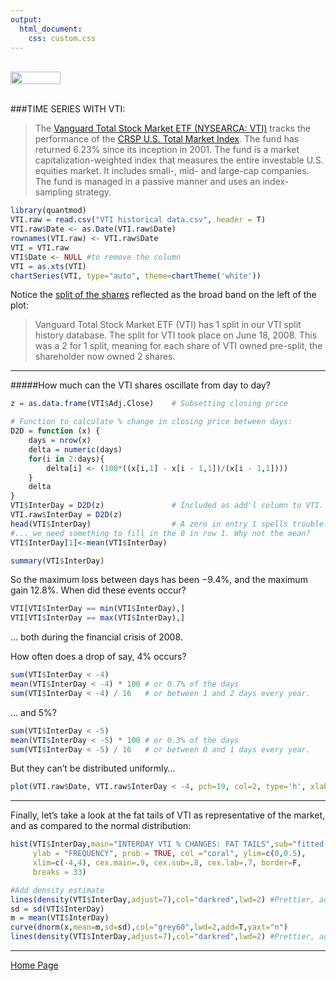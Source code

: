 ```yaml
---
output: 
  html_document:
    css: custom.css
---
```


<br>
<a href="http://rinterested.github.io/statistics/index.html">
<img HEIGHT="20" WIDTH="80" src="https://cloud.githubusercontent.com/assets/9312897/10556783/a27a26fa-745c-11e5-9b1a-2d5bd737387a.PNG"></a>
<br><br>

###TIME SERIES WITH VTI:
<br>

>The [Vanguard Total Stock Market ETF (NYSEARCA: VTI)](http://www.investopedia.com/articles/investing/122315/vti-vanguard-total-stock-market-etf.asp) tracks the performance of the [CRSP U.S. Total Market Index](http://www.crsp.com/products/investment-products/crsp-us-total-market-index). The fund has returned 6.23% since its inception in 2001. The fund is a market capitalization-weighted index that measures the entire investable U.S. equities market. It includes small-, mid- and large-cap companies. The fund is managed in a passive manner and uses an index-sampling strategy.


```r
library(quantmod)
VTI.raw = read.csv("VTI historical data.csv", header = T)
VTI.raw$Date <- as.Date(VTI.raw$Date)
rownames(VTI.raw) <- VTI.raw$Date
VTI = VTI.raw
VTI$Date <- NULL #to remove the column
VTI = as.xts(VTI)
chartSeries(VTI, type="auto", theme=chartTheme('white'))
```

Notice the [split of the shares](https://www.splithistory.com/vti/) reflected as the broad band on the left of the plot:

>Vanguard Total Stock Market ETF (VTI) has 1 split in our VTI split history database. The split for VTI took place on June 18, 2008. This was a 2 for 1 split, meaning for each share of VTI owned pre-split, the shareholder now owned 2 shares.

---

#####How much can the VTI shares oscillate from day to day?

```r
z = as.data.frame(VTI$Adj.Close)    # Subsetting closing price

# Function to calculate % change in closing price between days:
D2D = function (x) {              
    days = nrow(x)
    delta = numeric(days)
    for(i in 2:days){
        delta[i] <- (100*((x[i,1] - x[i - 1,1])/(x[i - 1,1])))
    }
    delta
}
VTI$InterDay = D2D(z)               # Included as add'l column to VTI.
VTI.raw$InterDay = D2D(z)
head(VTI$InterDay)                  # A zero in entry 1 spells trouble...
#... we need something to fill in the 0 in row 1. Why not the mean?
VTI$InterDay[1]<-mean(VTI$InterDay) 

summary(VTI$InterDay)
```

So the maximum loss between days has been $-9.4\%$, and the maximum gain $12.8\%$. When did these events occur?

```r
VTI[VTI$InterDay == min(VTI$InterDay),]
VTI[VTI$InterDay == max(VTI$InterDay),]
```

... both during the financial crisis of 2008.

How often does a drop of say, $4\%$ occurs?

```r
sum(VTI$InterDay < -4)
mean(VTI$InterDay < -4) * 100 # or 0.7% of the days
sum(VTI$InterDay < -4) / 16   # or between 1 and 2 days every year.
```

... and $5\%$?

```r
sum(VTI$InterDay < -5)
mean(VTI$InterDay < -5) * 100 # or 0.3% of the days
sum(VTI$InterDay < -5) / 16   # or between 0 and 1 days every year.
```

But they can't be distributed uniformly...

```r
plot(VTI.raw$Date, VTI.raw$InterDay < -4, pch=19, col=2, type='h', xlab="Year", ylab="Days with > 4% change", cex.axis=.5, cex.main=.8, cex.lab =.5,las=2, main  = "Clustering of big drop days")
```

---

Finally, let's take a look at the fat tails of VTI as representative of the market, and as compared to the normal distribution:

```r
hist(VTI$InterDay,main="INTERDAY VTI % CHANGES: FAT TAILS",sub="fitted normal (in purple); pdf estimate (in blue)",xlab = "PERCENTAGE CHANGE FROM DAY TO DAY",
     ylab = "FREQUENCY", prob = TRUE, col ="coral", ylim=c(0,0.5),
     xlim=c(-4,4), cex.main=.9, cex.sub=.8, cex.lab=.7, border=F,
     breaks = 33)

#Add density estimate
lines(density(VTI$InterDay,adjust=7),col="darkred",lwd=2) #Prettier, adjusted pdf estimate
sd = sd(VTI$InterDay)
m = mean(VTI$InterDay)
curve(dnorm(x,mean=m,sd=sd),col="grey60",lwd=2,add=T,yaxt="n")
lines(density(VTI$InterDay,adjust=7),col="darkred",lwd=2) #Prettier, adjusted pdf estimate


```

---

<a href="http://rinterested.github.io/statistics/index.html">Home Page</a>
